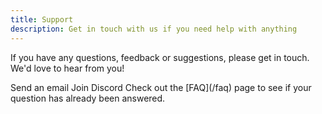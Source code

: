 ```yaml
---
title: Support
description: Get in touch with us if you need help with anything
---
```


If you have any questions, feedback or suggestions, please get in touch. We'd love to hear from you!

<CardGroup cols={2}>
  <Card
    title="Email (recommended)"
    icon="envelope"
    href="mailto:support@kinpal.com"
  >
    Send an email
  </Card>
  <Card
    title="Discord"
    icon="discord"
    href="https://discord.com/invite/uzg4ZcHbuM"
  >
    Join Discord
  </Card>
</CardGroup>

<Note>
  Check out the [FAQ](/faq) page to see if your question has already been
  answered.
</Note>
